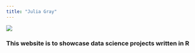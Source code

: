 ```yaml
---
title: "Julia Gray"
---
```



![](https://media0.giphy.com/media/v1.Y2lkPTc5MGI3NjExMXhwM283MWc2eHg4dWp6NXJ4ZTVieXE1ejByYmZwODJ2NmJleGE4MyZlcD12MV9pbnRlcm5hbF9naWZfYnlfaWQmY3Q9Zw/1X7xHKopCeZu1c7SaT/giphy.gif)

### This website is to showcase data science projects written in R
